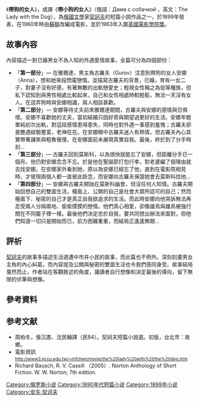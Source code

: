 《'''帶狗的女人'''》，或譯《'''帶小狗的女人'''》（俄語：Дама с собачкой ，英文：The Lady with the Dog），為[[俄國文學|俄國文學]]家[[契訶夫|契訶夫]]的短篇小說作品之一，於1899年發表，在1960年時由[[蘇聯|蘇聯]]改編成電影，並於1963年入圍[[英國電影學院獎|英國電影學院獎]]。

== 故事內容 ==
內容描述一對已婚男女不為人知的外遇愛情故事，全篇可分為四個部份：

*「'''第一部分'''」— 在雅爾達，男主角古羅夫（Gurov）注意到帶狗的女人安娜（Anna），想和她來段閃電戀情。並描寫古羅夫的背景，已婚，育有一女二子，對妻子沒有好感，有著無數的出軌戀愛史；輕視女性稱之為低等種族，但私下認知到與男性相處比較起來，自己和女性相處時較輕鬆，無法一天沒有女人。在逗弄狗時與安娜相識，兩人相談甚歡。
*「'''第二部分'''」— 安娜等待丈夫前來雅爾達期間，古羅夫與安娜的感情與日俱增。安娜不喜歡她的丈夫，當初結婚只因好奇與期望過更好的生活。安娜年輕單純初次出軌，對這段感情患得患失，同時也對外遇一事感到羞愧；古羅夫卻是艷遇經驗豐富，老神在在。在安娜眼中古羅夫迷人有熱情，但古羅夫內心其實帶著譏笑與粗魯傲慢，在安娜面前未展現真實自我。最後，終於到了分手時刻…
*「'''第三部分'''」— 古羅夫回到莫斯科，以為很快就能忘了安娜，但距離分手已一個月，他仍對安娜念念不忘。於是他在聖誕節打包行李，對老婆編了個理由就去找安娜。在安娜家外看到她，原以為安娜已經忘了他，直到在電影院相見時，才發現兩個人都一直彼此掛念，而安娜向古羅夫保證她會去莫斯科找他…
*「'''第四部分'''」— 安娜與古羅夫開始在莫斯科幽會，但沒任何人知情。古羅夫開始回想自己的雙面生活，檯面上、公開的自己是社會大眾所認可的自己；然而檯面下、秘密的自己才是真正自我欲追求的生活。而此時安娜向他哭訴無法再忍受兩人分隔兩地、偷偷摸摸的戀情。他們真心相愛，卻像雄鳥與雌鳥被強行關在不同籠子裡一樣。最後他們決定忠於自我，要共同想出辦法來面對，但他們知道一切只是開始而已，前方困難重重，而結局正遙遙無期…

== 評析 ==
[[契訶夫|契訶夫]]的故事多描述生活週遭中市井小民的故事，而此篇也不例外。深刻刻畫男女主角的內心糾葛。而內容提及公開與秘密的雙面生活也令我們感同身受。故事結局戛然而止，作者站在客觀敘述的角度，讓讀者自行想像和決定最後的導向，留下無限的伏筆與想像。

== 參考資料 ==

==参考文献==
<div class="references-small">
*周柏冬，張沉愚、沈民翰譯（民84）。契訶夫短篇小說選。初版，台北市：故鄉。
*電影資訊 <span style="font-size:smaller;">http://www3.nccu.edu.tw/~mfchen/movie/the%20lady%20with%20the%20dog.htm {{Wayback|url=http://www3.nccu.edu.tw/~mfchen/movie/the%20lady%20with%20the%20dog.htm |date=20160304192927 }}</span>
*Richard Bausch, R. V. Cassill （2005）. Norton Anthology of Short Fiction. W. W. Norton; 7th edition.
</div>

[[Category:俄罗斯小说|Category:俄罗斯小说]]
[[Category:1890年代短篇小说|Category:1890年代短篇小说]]
[[Category:1899年小说|Category:1899年小说]]
[[Category:安东·契诃夫|Category:安东·契诃夫]]